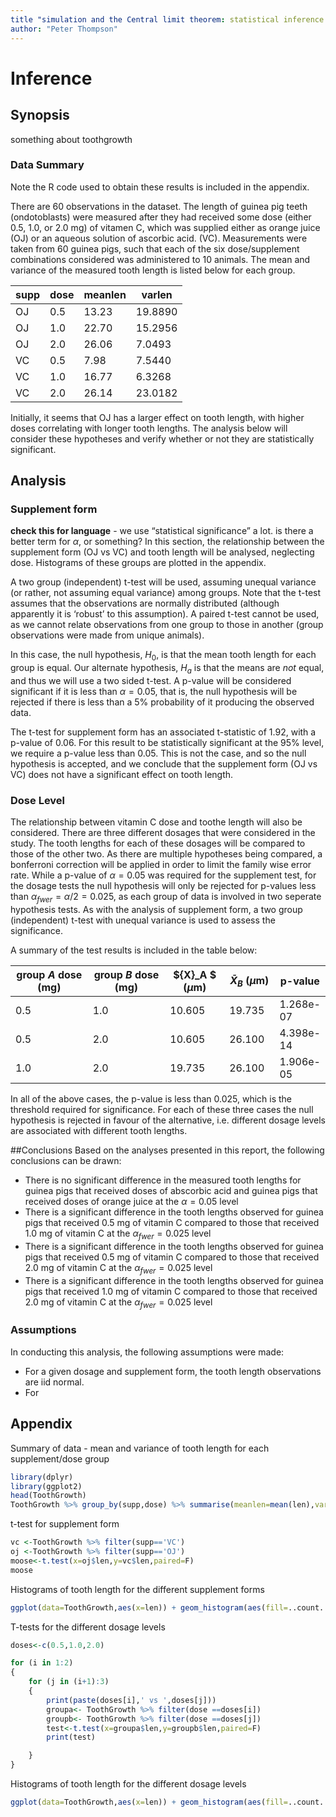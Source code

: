```yaml
--- 
title "simulation and the Central limit theorem: statistical inference course project"
author: "Peter Thompson"
---
```

# Inference

## Synopsis
something about toothgrowth


### Data Summary

Note the R code used to obtain these results is included in the appendix.

There are 60 observations in the dataset. The length of guinea pig teeth (ondotoblasts) were measured after they had received some dose (either 0.5, 1.0, or 2.0 mg) of vitamen C, which was supplied either as orange juice (OJ) or an aqueous solution of ascorbic acid. (VC). Measurements were taken from 60 guinea pigs, such that each of the six dose/supplement combinations considered was administered to 10 animals. The mean and variance of the measured tooth length is listed below for each group.

 |supp | dose | meanlen | varlen |
 |-----|------|---------|--------|
 |  OJ |  0.5 |  13.23  |19.8890 | 
 |  OJ |  1.0 |  22.70  |15.2956 |
 |  OJ |  2.0 |  26.06  | 7.0493 |
 |  VC |  0.5 |   7.98  | 7.5440 |
 |  VC |  1.0 |  16.77  | 6.3268 |
 |  VC |  2.0 |  26.14  |23.0182 |

Initially, it seems that OJ has a larger effect on tooth length, with higher doses correlating with longer tooth lengths. The analysis below will consider these hypotheses and verify whether or not they are statistically significant.

## Analysis

### Supplement form
**check this for language** - we use "statistical significance" a lot. is there a better term for $\alpha$, or something?
In this section, the relationship between the supplement form (OJ vs VC) and tooth length will be analysed, neglecting dose.  Histograms of these groups are plotted in the appendix.

A two group (independent) t-test will be used, assuming unequal variance (or rather, not assuming equal variance) among groups. Note that the t-test assumes that the observations are normally distributed (although apparently it is 'robust' to this assumption). A paired t-test cannot be used, as we cannot relate observations from one group to those in another (group observations were made from unique animals).

In this case, the null hypothesis, $H_0$, is that the mean tooth length for each group is equal. Our alternate hypothesis, $H_a$ is that the means are *not* equal, and thus we will use a two sided t-test. A p-value will be considered significant if it is less than $\alpha = 0.05$,  that is, the null hypothesis will be rejected if there is less than a 5\% probability of it producing the observed data.

The t-test for supplement form has an associated t-statistic of 1.92, with a p-value of 0.06. For this result to be statistically significant at the 95\% level, we require a p-value less than 0.05. This is not the case, and so the null hypothesis is accepted, and we conclude that the supplement form (OJ vs VC) does not have a significant effect on tooth length.

### Dose Level
The relationship between vitamin C dose and toothe length will also be considered. There are three different dosages that were considered in the study. The tooth lengths for each of these dosages will be compared to those of the other two. As there are multiple hypotheses being compared, a bonferroni correction will be applied in order to limit the family wise error rate. While a p-value of $\alpha = 0.05$ was required for the supplement test, for the dosage tests the null hypothesis will only be rejected for p-values less than $\alpha_{fwer} = \alpha/2 = 0.025$, as each group of data is involved in two seperate hypothesis tests. As with the analysis of supplement form, a two group (independent) t-test with unequal variance is used to assess the significance.

A summary of the test results is included in the table below:

| group $A$ dose  (mg)| group $B$ dose (mg) | $\bar{X}_A $  ($\mu$m)| $\bar{X}_B$ ($\mu$m) | p-value |
|-----------------------|-----------------------|------------------|---------------|------------|
| 0.5 | 1.0 | 10.605  |  19.735 | 1.268e-07 |
| 0.5 | 2.0 | 10.605  |  26.100 | 4.398e-14 |
| 1.0 | 2.0 |19.735  |  26.100 | 1.906e-05 |

In all of the above cases, the p-value is less than 0.025, which is the threshold required for significance. For each of these three cases the null hypothesis is rejected in favour of the alternative, i.e. different dosage levels are associated with different tooth lengths. 

##Conclusions
Based on the analyses presented in this report, the following conclusions can be drawn:

- There is no significant difference in the measured tooth lengths for guinea pigs that received doses of abscorbic acid and guinea pigs that received doses of orange juice at the $\alpha = 0.05$ level
- There is a significant difference in the tooth lengths observed for guinea pigs that received 0.5 mg of vitamin C compared to those that received 1.0 mg of vitamin C at the $\alpha_{fwer} = 0.025$ level
- There is a significant difference in the tooth lengths observed for guinea pigs that received 0.5 mg of vitamin C compared to those that received 2.0 mg of vitamin C at the $\alpha_{fwer} = 0.025$ level
- There is a significant difference in the tooth lengths observed for guinea pigs that received 1.0 mg of vitamin C compared to those that received 2.0 mg of vitamin C at the $\alpha_{fwer} = 0.025$ level

### Assumptions
In conducting this analysis, the following assumptions were made:

- For a given dosage and supplement form, the tooth length observations are iid normal.
- For 

<!-- hypothesis tests:
OJ is better than VC
higher dose is better
growth per dose?

growth per dose,  (or oj >< VC, two sided)
dosage - test 0.5 vs 2.0, 0.5 vs 1.0, 1.0 vs 2.0
Dosage regardless of method
method regardless of dose
method - growth per unit dose

t distribution assumes data iid normal "but it is robust" to this
unequal variance (the variances above are not equal)
https://github.com/bcaffo/courses/blob/master/06_StatisticalInference/08_tCIs/index.pdf
^ slide 21

Can't use paired test, because we can't compute the differences (we have 60 seperate hamsters, not 10 that were fed vitamin c multiple times via different methods). independent group t intervals (unequal variance), with alternative that the difference is not equal to zero (mu2.0 - mu 0.5)

Go over math in first section/method

analysis section, make a bunch of tests -->


## Appendix

Summary of data - mean and variance of tooth length for each supplement/dose group

```r
library(dplyr)
library(ggplot2)
head(ToothGrowth)
ToothGrowth %>% group_by(supp,dose) %>% summarise(meanlen=mean(len),varlen=var(len))
```

t-test for supplement form

```r
vc <-ToothGrowth %>% filter(supp=='VC')
oj <-ToothGrowth %>% filter(supp=='OJ')
moose<-t.test(x=oj$len,y=vc$len,paired=F)
moose
```

Histograms of tooth length for the different supplement forms

```r
ggplot(data=ToothGrowth,aes(x=len)) + geom_histogram(aes(fill=..count..),binwidth=2) + facet_grid( . ~supp) + scale_fill_gradientn(colours=c('blue','purple')) + guides(fill=F)
```
T-tests for the different dosage levels

```r
doses<-c(0.5,1.0,2.0)

for (i in 1:2)
{
    for (j in (i+1):3)
    {
        print(paste(doses[i],' vs ',doses[j]))
        groupa<- ToothGrowth %>% filter(dose ==doses[i])
        groupb<- ToothGrowth %>% filter(dose ==doses[j])
        test<-t.test(x=groupa$len,y=groupb$len,paired=F)
        print(test)

    }
}
```

Histograms of tooth length for the different dosage levels

```r
ggplot(data=ToothGrowth,aes(x=len)) + geom_histogram(aes(fill=..count..),binwidth=2) + facet_grid( . ~dose) + scale_fill_gradientn(colours=c('blue','purple')) + guides(fill=F)
```

<!--
```r

for (i in 1:3)
{
    ojdose<-ToothGrowth %>% filter(dose == doses[i] ) %>% filter(supp == 'OJ')
    vcdose<-ToothGrowth %>% filter(dose == doses[i] ) %>% filter(supp == 'VC')
    test<-t.test(x=ojdose$len,y=vcdose$len,paired=F)
        print(test)
}


```

```r
ggplot(data=ToothGrowth,aes(x=len)) + geom_histogram(aes(fill=..count..),binwidth=2) + facet_grid( supp ~dose) + scale_fill_gradientn(colours=c('blue','purple'))+ guides(fill=F)
``` 
-->

